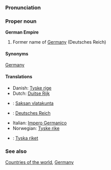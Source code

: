 ===Pronunciation===

===Proper noun===
'''German Empire'''
# Former name of [[Germany]] (Deutsches Reich)

====Synonyms====
[[Germany]]

====Translations====
*Danish: [[Tyske rige]]
*Dutch: [[Duitse Rijk]]
*{{msg:fi}}: [[Saksan vlatakunta]]
*{{msg:de}}: [[Deutsches Reich]]
*Italian: [[Impero Germanico]]
*Norwegian: [[Tyske rike]]
*{{msg:sv}}: [[Tyska riket]]

===See also===
[[Countries of the world]], [[w:Germany|Germany]]
